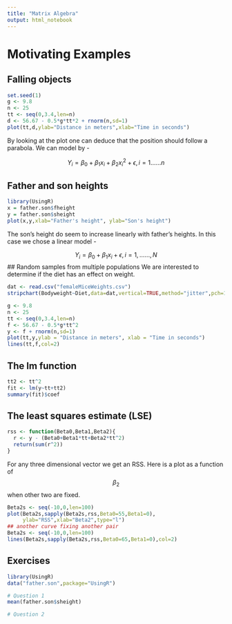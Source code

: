 ```yaml
---
title: "Matrix Algebra"
output: html_notebook
---
```

# Motivating Examples 

## Falling objects
```r
set.seed(1)
g <- 9.8
n <- 25
tt <- seq(0,3.4,len=n)
d <- 56.67 - 0.5*g*tt*2 + rnorm(n,sd=1)
plot(tt,d,ylab="Distance in meters",xlab="Time in seconds")
```
By looking at the plot one can deduce that the position should follow a parabola. We can model by - 

$$ Y_i = \beta_0 + \beta_1 x_i + \beta_2 x_{i}^{2} + \epsilon, i = 1......n $$

## Father and son heights 
```r
library(UsingR)
x = father.son$fheight
y = father.son$sheight
plot(x,y,xlab="Father's height", ylab="Son's height")
```
The son's height do seem to increase linearly with father's heights. In this case we chose a linear model - 

$$ Y_i = \beta_0 + \beta_1 x_i + \epsilon, i = 1,......,N $$
## Random samples from multiple populations 
We are interested to determine if the diet has an effect on weight. 
```r
dat <- read.csv("femaleMiceWeights.csv")
stripchart(Bodyweight~Diet,data=dat,vertical=TRUE,method="jitter",pch=1,main="Mice weights")
```

```r
g <- 9.8 
n <- 25 
tt <- seq(0,3.4,len=n)
f <- 56.67 - 0.5*g*tt^2
y <- f + rnorm(n,sd=1)
plot(tt,y,ylab = "Distance in meters", xlab = "Time in seconds")
lines(tt,f,col=2)
```

## The lm function 
```r
tt2 <- tt^2
fit <- lm(y~tt+tt2)
summary(fit)$coef
```
## The least squares estimate (LSE)
```r
rss <- function(Beta0,Beta1,Beta2){
  r <- y - (Beta0+Beta1*tt+Beta2*tt^2)
  return(sum(r^2))
}
```

For any three dimensional vector we get an RSS. Here is a plot as a function of $$\beta_2$$ when other two are fixed. 

```r
Beta2s <- seq(-10,0,len=100)
plot(Beta2s,sapply(Beta2s,rss,Beta0=55,Beta1=0),
     ylab="RSS",xlab="Beta2",type="l")
## another curve fixing another pair
Beta2s <- seq(-10,0,len=100)
lines(Beta2s,sapply(Beta2s,rss,Beta0=65,Beta1=0),col=2)
```
## Exercises 
```r
library(UsingR)
data("father.son",package="UsingR")
```
```r
# Question 1 
mean(father.son$sheight)
```
```r
# Question 2 

```

